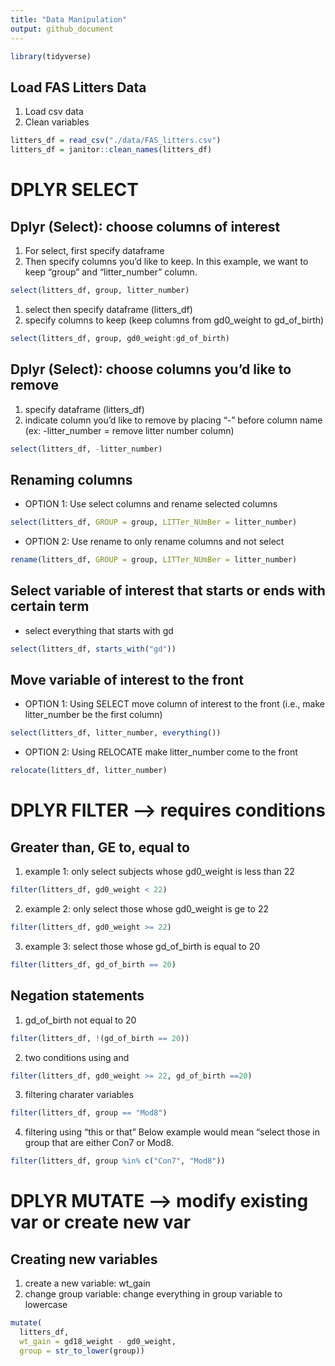 ```yaml
---
title: "Data Manipulation"
output: github_document
---
```


```r
library(tidyverse)
```

## Load FAS Litters Data

1. Load csv data
2. Clean variables
```r
litters_df = read_csv("./data/FAS_litters.csv")
litters_df = janitor::clean_names(litters_df)
```

# DPLYR SELECT

## Dplyr (Select): choose columns of interest 

1. For select, first specify dataframe
2. Then specify columns you'd like to keep. In this example, we want to keep "group" and "litter_number" column.
```r
select(litters_df, group, litter_number)
```

1. select then specify dataframe (litters_df)
2. specify columns to keep (keep columns from gd0_weight to gd_of_birth)
```r
select(litters_df, group, gd0_weight:gd_of_birth)
```

## Dplyr (Select): choose columns you'd like to remove

1. specify dataframe (litters_df)
2. indicate column you'd like to remove by placing "-" before column name (ex: -litter_number = remove litter number column)

```r
select(litters_df, -litter_number)
```

## Renaming columns

* OPTION 1: Use select columns and rename selected columns

```r
select(litters_df, GROUP = group, LITTer_NUmBer = litter_number)
```

* OPTION 2: Use rename to only rename columns and not select

```r
rename(litters_df, GROUP = group, LITTer_NUmBer = litter_number)
```

## Select variable of interest that starts or ends with certain term

* select everything that starts with gd
```r
select(litters_df, starts_with("gd"))
```

## Move variable of interest to the front

* OPTION 1: Using SELECT
move column of interest to the front (i.e., make litter_number be the first column)

```r
select(litters_df, litter_number, everything())
```

* OPTION 2: Using RELOCATE
make litter_number come to the front

```r
relocate(litters_df, litter_number)
```

# DPLYR FILTER --> requires conditions

## Greater than, GE to, equal to

1. example 1: only select subjects whose gd0_weight is less than 22
```r
filter(litters_df, gd0_weight < 22)
```

2. example 2: only select those whose gd0_weight is ge to 22
```r
filter(litters_df, gd0_weight >= 22)
```

3. example 3: select those whose gd_of_birth is equal to 20
```r
filter(litters_df, gd_of_birth == 20)
```

## Negation statements

1. gd_of_birth not equal to 20
```r
filter(litters_df, !(gd_of_birth == 20))
```

2. two conditions using and
```r
filter(litters_df, gd0_weight >= 22, gd_of_birth ==20)
```

3. filtering charater variables
```r
filter(litters_df, group == "Mod8")
```

4. filtering using "this or that"
Below example would mean "select those in group that are either Con7 or Mod8.
```r
filter(litters_df, group %in% c("Con7", "Mod8"))
```

# DPLYR MUTATE --> modify existing var or create new var

## Creating new variables
1. create a new variable: wt_gain
2. change group variable: change everything in group variable to lowercase

```r
mutate(
  litters_df,
  wt_gain = gd18_weight - gd0_weight,
  group = str_to_lower(group))
```


